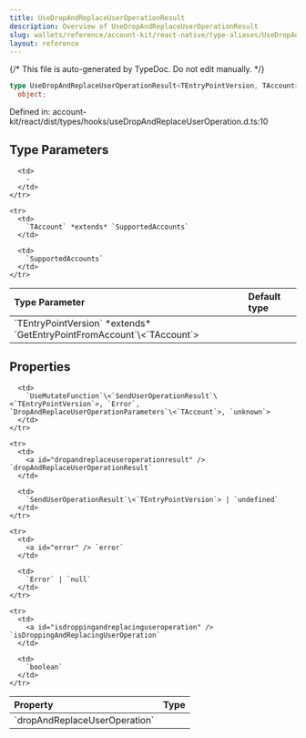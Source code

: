 ```yaml
---
title: UseDropAndReplaceUserOperationResult
description: Overview of UseDropAndReplaceUserOperationResult
slug: wallets/reference/account-kit/react-native/type-aliases/UseDropAndReplaceUserOperationResult
layout: reference
---
```


{/* This file is auto-generated by TypeDoc. Do not edit manually. */}

```ts
type UseDropAndReplaceUserOperationResult<TEntryPointVersion, TAccount> =
  object;
```

Defined in: account-kit/react/dist/types/hooks/useDropAndReplaceUserOperation.d.ts:10

## Type Parameters

<table>
  <thead>
    <tr>
      <th align="left">Type Parameter</th>
      <th align="left">Default type</th>
    </tr>
  </thead>

  <tbody>
    <tr>
      <td>
        `TEntryPointVersion` *extends* `GetEntryPointFromAccount`\<`TAccount`>
      </td>

      <td>
        ‐
      </td>
    </tr>

    <tr>
      <td>
        `TAccount` *extends* `SupportedAccounts`
      </td>

      <td>
        `SupportedAccounts`
      </td>
    </tr>

  </tbody>
</table>

## Properties

<table>
  <thead>
    <tr>
      <th align="left">Property</th>
      <th align="left">Type</th>
    </tr>
  </thead>

  <tbody>
    <tr>
      <td>
        <a id="dropandreplaceuseroperation" /> `dropAndReplaceUserOperation`
      </td>

      <td>
        `UseMutateFunction`\<`SendUserOperationResult`\<`TEntryPointVersion`>, `Error`, `DropAndReplaceUserOperationParameters`\<`TAccount`>, `unknown`>
      </td>
    </tr>

    <tr>
      <td>
        <a id="dropandreplaceuseroperationresult" /> `dropAndReplaceUserOperationResult`
      </td>

      <td>
        `SendUserOperationResult`\<`TEntryPointVersion`> | `undefined`
      </td>
    </tr>

    <tr>
      <td>
        <a id="error" /> `error`
      </td>

      <td>
        `Error` | `null`
      </td>
    </tr>

    <tr>
      <td>
        <a id="isdroppingandreplacinguseroperation" /> `isDroppingAndReplacingUserOperation`
      </td>

      <td>
        `boolean`
      </td>
    </tr>

  </tbody>
</table>
